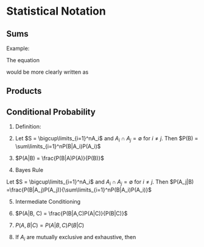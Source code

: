 # Statistical Notation

## Sums

\begin{equation}
\begin{split}
\sum_{i=1}^{3}{X_i} &= X_1 + X_2 + X_3\\
\end{split}
\end{equation}



Example:

The equation

\begin{equation}
\begin{split}
\hat{p} &= \frac{\sum\limits_N{Cr(r-1)}}{\sum\limits_N{Cr(s-1)}}\\
\end{split}
\end{equation}

would be more clearly written as

\begin{equation}
\begin{split}
\hat{p} &= \frac{\sum\limits_{i=1}^N{C_ir_i(r_i-1)}}{\sum\limits_{i=1}^N{C_ir_i(s_i-1)}}\\
\end{split}
\end{equation}

## Products

\begin{equation}
\begin{split}
\prod_{i=1}^{3}{X_i} &= X_1 \times X_2 \times X_3\\
\end{split}
\end{equation}

## Conditional Probability

1. Definition:

\begin{equation}
\begin{split}
P(A|B) &= \frac{P(A \cap B)}{P(B)}\\
\end{split}
\end{equation}

2. Let $S = \bigcup\limits_{i=1}^nA_i$ and $A_i \cap A_j = \emptyset$ for $i \ne j$.  Then $P(B) = \sum\limits_{i=1}^nP(B|A_i)P(A_i)$

3. $P(A|B) = \frac{P(B|A)P(A)}{P(B)}$

4. Bayes Rule

Let $S = \bigcup\limits_{i=1}^nA_i$ and $A_i \cap A_j = \emptyset$ for $i \ne j$.  Then $P(A_j|B) =\frac{P(B|A_j)P(A_j)}{\sum\limits_{i=1}^nP(B|A_i)P(A_i)}$

5. Intermediate Conditioning

\begin{equation}
\begin{split}
P(A|B) = \sum\limits_{i}P(A|X_i,B)P(X_i|B)\\
\end{split}
\end{equation}

6. $P(A|B, C) = \frac{P(B|A,C)P(A|C)}{P(B|C)}$

7. $P(A,B|C) = P(A|B,C)P(B|C)$

8. If $A_i$ are mutually exclusive and exhaustive, then

\begin{equation}
\begin{split}
P(A_j|B, C) = \frac{P(B|A_j,C)P(A_j|C)}{\sum\limits_iP(B|A_i,C)P(A_i|C)}\\
\end{split}
\end{equation}